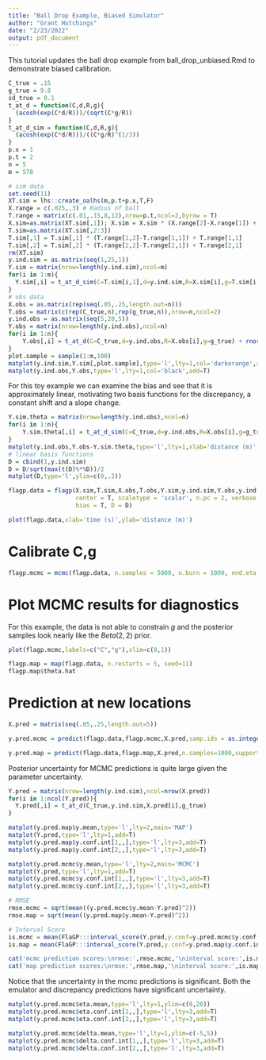 ```yaml
---
title: "Ball Drop Example, Biased Simulator"
author: "Grant Hutchings"
date: "2/23/2022"
output: pdf_document
---
```


This tutorial updates the ball drop example from ball_drop_unbiased.Rmd to demonstrate biased calibration.

```r
C_true = .15
g_true = 9.8
sd_true = 0.1
t_at_d = function(C,d,R,g){
  (acosh(exp(C*d/R)))/(sqrt(C*g/R))
}
t_at_d_sim = function(C,d,R,g){
  (acosh(exp(C*d/R)))/((C*g/R)^(1/3))
}
p.x = 1
p.t = 2
n = 5
m = 578

# sim data
set.seed(11)
XT.sim = lhs::create_oalhs(m,p.t+p.x,T,F)
X.range = c(.025,.3) # Radius of ball
T.range = matrix(c(.01,.15,8,12),nrow=p.t,ncol=2,byrow = T)
X.sim=as.matrix(XT.sim[,1]); X.sim = X.sim * (X.range[2]-X.range[1]) + X.range[1]
T.sim=as.matrix(XT.sim[,2:3])
T.sim[,1] = T.sim[,1] * (T.range[1,2]-T.range[1,1]) + T.range[1,1]
T.sim[,2] = T.sim[,2] * (T.range[2,2]-T.range[2,1]) + T.range[2,1]
rm(XT.sim)
y.ind.sim = as.matrix(seq(1,25,1))
Y.sim = matrix(nrow=length(y.ind.sim),ncol=m)
for(i in 1:m){
  Y.sim[,i] = t_at_d_sim(C=T.sim[i,1],d=y.ind.sim,R=X.sim[i],g=T.sim[i,2])
}
# obs data
X.obs = as.matrix(rep(seq(.05,.25,length.out=n)))
T.obs = matrix(c(rep(C_true,n),rep(g_true,n)),nrow=n,ncol=2)
y.ind.obs = as.matrix(seq(5,20,5))
Y.obs = matrix(nrow=length(y.ind.obs),ncol=n)
for(i in 1:n){
    Y.obs[,i] = t_at_d(C=C_true,d=y.ind.obs,R=X.obs[i],g=g_true) + rnorm(length(y.ind.obs),0,sd_true)
}
plot.sample = sample(1:m,100)
matplot(y.ind.sim,Y.sim[,plot.sample],type='l',lty=1,col='darkorange',xlab='distance (m)',ylab='time (s)')
matplot(y.ind.obs,Y.obs,type='l',lty=1,col='black',add=T)
```

For this toy example we can examine the bias and see that it is approximately linear, motivating two basis functions for the discrepancy, a constant shift and a slope change.

```r
Y.sim.theta = matrix(nrow=length(y.ind.obs),ncol=n)
for(i in 1:n){
    Y.sim.theta[,i] = t_at_d_sim(C=C_true,d=y.ind.obs,R=X.obs[i],g=g_true)
}
matplot(y.ind.obs,Y.obs-Y.sim.theta,type='l',lty=1,xlab='distance (m)',ylab='time bias (s)')
# linear basis functions
D = cbind(1,y.ind.sim)
D = D/sqrt(max(t(D)%*%D))/2
matplot(D,type='l',ylim=c(0,.2))
```

```r
flagp.data = flagp(X.sim,T.sim,X.obs,T.obs,Y.sim,y.ind.sim,Y.obs,y.ind.obs,
                   center = T, scaletype = 'scalar', n.pc = 2, verbose = T,
                   bias = T, D = D)
```

```r
plot(flagp.data,xlab='time (s)',ylab='distance (m)')
```

# Calibrate C,g

```r
flagp.mcmc = mcmc(flagp.data, n.samples = 5000, n.burn = 1000, end.eta = 50)
```

# Plot MCMC results for diagnostics

For this example, the data is not able to constrain $g$ and the posterior samples look nearly like the $Beta(2,2)$ prior.

```r
plot(flagp.mcmc,labels=c("C","g"),xlim=c(0,1))
```

```r
flagp.map = map(flagp.data, n.restarts = 5, seed=11)
flagp.map$theta.hat
```

# Prediction at new locations

```r
X.pred = matrix(seq(.05,.25,length.out=5))

y.pred.mcmc = predict(flagp.data,flagp.mcmc,X.pred,samp.ids = as.integer(seq(1,4000,length.out=250)),support = 'sim',end.eta = 50,return.eta=T,return.delta=T)

y.pred.map = predict(flagp.data,flagp.map,X.pred,n.samples=1000,support="sim", end.eta = 50)

```

Posterior uncertainty for MCMC predictions is quite large given the parameter uncertainty.

```r
Y.pred = matrix(nrow=length(y.ind.sim),ncol=nrow(X.pred))
for(i in 1:ncol(Y.pred)){
  Y.pred[,i] = t_at_d(C_true,y.ind.sim,X.pred[i],g_true)
}

matplot(y.pred.map$y.mean,type='l',lty=2,main='MAP')
matplot(Y.pred,type='l',lty=1,add=T)
matplot(y.pred.map$y.conf.int[1,,],type='l',lty=3,add=T)
matplot(y.pred.map$y.conf.int[2,,],type='l',lty=3,add=T)

matplot(y.pred.mcmc$y.mean,type='l',lty=2,main='MCMC')
matplot(Y.pred,type='l',lty=1,add=T)
matplot(y.pred.mcmc$y.conf.int[1,,],type='l',lty=3,add=T)
matplot(y.pred.mcmc$y.conf.int[2,,],type='l',lty=3,add=T)

# RMSE
rmse.mcmc = sqrt(mean((y.pred.mcmc$y.mean-Y.pred)^2))
rmse.map = sqrt(mean((y.pred.map$y.mean-Y.pred)^2))

# Interval Score
is.mcmc = mean(FlaGP:::interval_score(Y.pred,y.conf=y.pred.mcmc$y.conf.int))
is.map = mean(FlaGP:::interval_score(Y.pred,y.conf=y.pred.map$y.conf.int))

cat('mcmc prediction scores:\nrmse:',rmse.mcmc,'\ninterval score:',is.mcmc,'\n')
cat('map prediction scores:\nrmse:',rmse.map,'\ninterval score:',is.map,'\n')
```

Notice that the uncertainty in the mcmc predictions is significant. Both the emulator and discrepancy predictions have significant uncertainty.

```r
matplot(y.pred.mcmc$eta.mean,type='l',lty=1,ylim=c(0,20))
matplot(y.pred.mcmc$eta.conf.int[1,,],type='l',lty=3,add=T)
matplot(y.pred.mcmc$eta.conf.int[2,,],type='l',lty=3,add=T)

matplot(y.pred.mcmc$delta.mean,type='l',lty=1,ylim=c(-5,5))
matplot(y.pred.mcmc$delta.conf.int[1,,],type='l',lty=3,add=T)
matplot(y.pred.mcmc$delta.conf.int[2,,],type='l',lty=3,add=T)
```
